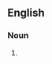==English==

===Noun===
{{en-noun|head=[[full]] [[bird]] [[colonel]]}}

#{{alternative form of|bird colonel|lang=en}}